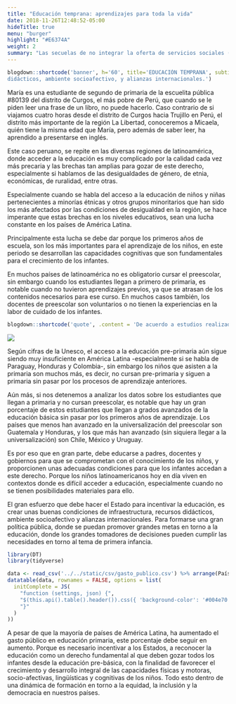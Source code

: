 ```yaml
---
title: "Educación temprana: aprendizajes para toda la vida"
date: 2018-11-26T12:48:52-05:00
hideTitle: true
menu: "burger"
highlight: "#E6374A"
weight: 2
summary: "Las secuelas de no integrar la oferta de servicios sociales (salud, alimentación y educación) para la primera infancia trascienden esa etapa de vida y afectan la capacidad de aprender en los siguientes niveles del sistema educativo y a lo largo de la vida. La mayor preocupación expresada por los participantes se resume en las brechas de acceso a la educación que existen en latinoamérica desde las primeras etapas de la vida escolar. Especialmente cuando se habla del acceso a la educación de niños y niñas pertenecientes a minorías, los más afectados por las condiciones de desigualdad en la región, se hace imperante que estas brechas en los niveles educativos, sean una lucha constante en los países de América Latina."
---
```


```r
blogdown::shortcode('banner', h='60', title='EDUCACIÓN TEMPRANA', subtitle='Aprendizajes para toda la vida', image='images/post_educacion.png', color='white', bg = '#004e70', .content='El gran esfuerzo que debe hacer el Estado para incentivarla educación es crear unas buenas condiciones de infraestructura, recursos
didácticos, ambiente socioafectivo, y alianzas internacionales.')
```

María es una estudiante de segundo de primaria de la escuelita pública #80139 del distrito de Curgos, el más pobre de Perú, que cuando se le piden leer una frase de un libro, no puede hacerlo. Caso contrario de si viajamos cuatro horas desde el distrito de Curgos hacia Trujillo en Perú, el distrito más importante de la región La Libertad, conoceremos a Micaela, quién tiene la misma edad que María, pero además de saber leer, ha aprendido a presentarse en inglés.

Este caso peruano, se repite en las diversas regiones de latinoamérica, donde acceder a la educación es muy complicado por la calidad cada vez más precaria y las brechas tan amplias para gozar de este derecho, especialmente si hablamos de las desigualdades de género, de etnia, económicas, de ruralidad, entre otras.

Especialmente cuando se habla del acceso a la educación de niños y niñas pertenecientes a minorías étnicas y otros grupos minoritarios que han sido los más afectados por las condiciones de desigualdad en la región, se hace imperante que estas brechas en los niveles educativos, sean una lucha constante en los países de América Latina.

Principalmente esta lucha se debe dar porque los primeros años de escuela, son los más importantes para el aprendizaje de los niños, en este periodo se desarrollan las capacidades cognitivas que son fundamentales para el crecimiento de los infantes.

En muchos países de latinoamérica no es obligatorio cursar el preescolar, sin embargo cuando los estudiantes llegan a primero de primaria, es notable cuando no tuvieron aprendizajes previos, ya que se atrasan de los contenidos necesarios para ese curso. En muchos casos también, los docentes de preescolar son voluntarios o no tienen la experiencias en la labor de cuidado de los infantes.

```r
blogdown::shortcode('quote', .content = 'De acuerdo a estudios realizados por la Organización para la Cooperación y el Desarrollo Económico (OCDE), el individuo que cursa su educación pre básica, cuenta con un mayor desarrollo de sus habilidades cognitivas y motrices, que los prepara para enfrentar con éxito los procesos de formación en los siguientes niveles de educación básica. Por ende, impacta en los resultados del rendimiento académico de manera favorable, debido a que la preparación en los primeros años de vida es crucial, para el desarrollo integral de cada niña y niño. Carolina Maduro, Honduras.')
```

![](/educacion-latam/images/educacion_temprana_img_1.png)

Según cifras de la Unesco, el acceso a la educación pre-primaria aún sigue siendo muy insuficiente en América Latina -especialmente si se habla de Paraguay, Honduras y Colombia-, sin embargo los niños que asisten a la primaria son muchos más, es decir, no cursan pre-primaria y siguen a primaria sin pasar por los procesos de aprendizaje anteriores.

Aún más, si nos detenemos a analizar los datos sobre los estudiantes que llegan a primaria y no cursan preescolar, es notable que hay un gran porcentaje de estos estudiantes que llegan a grados avanzados de la educación básica sin pasar por los primeros años de aprendizaje. Los países que menos han avanzado en la universalización del preescolar son Guatemala y Honduras, y los que más han avanzado (sin siquiera llegar a la universalización) son Chile, México y Uruguay.

Es por eso que en gran parte, debe educarse a padres, docentes y gobiernos para que se comprometan con el conocimiento de los niños, y proporcionen unas adecuadas condiciones para que los infantes accedan a este derecho. Porque los niños latinoamericanos hoy en día viven en contextos donde es difícil acceder a educación, especialmente cuando no se tienen posibilidades materiales para ello.

El gran esfuerzo que debe hacer el Estado para incentivar la educación, es crear unas buenas condiciones de infraestructura, recursos didácticos, ambiente socioafectivo y alianzas internacionales. Para formarse una gran política pública, donde se puedan promover grandes metas en torno a la educación, donde los grandes tomadores de decisiones pueden cumplir las necesidades en torno al tema de primera infancia.

```r
library(DT)
library(tidyverse)

data <- read_csv('../../static/csv/gasto_publico.csv') %>% arrange(País)
datatable(data, rownames = FALSE, options = list(
  initComplete = JS(
    "function (settings, json) {",
    "$(this.api().table().header()).css({ 'background-color': '#004e70', 'color': 'white' })",
    "}"
  )
))
```

A pesar de que la mayoría de países de América Latina, ha aumentado el gasto público en educación primaria, este porcentaje debe seguir en aumento. Porque es necesario incentivar a los Estados, a reconocer la educación como un derecho fundamental al que deben gozar todos los infantes desde la educación pre-básica, con la finalidad de favorecer el crecimiento y desarrollo integral de las capacidades físicas y motoras, socio-afectivas, lingüísticas y cognitivas de los niños. Todo esto dentro de una dinámica de formación en torno a la equidad, la inclusión y la democracia en nuestros países.
